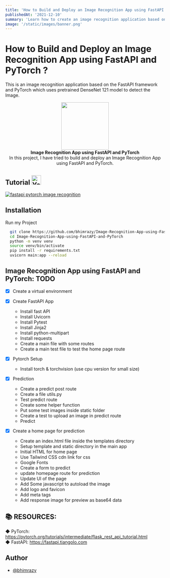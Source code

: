 ```yaml
---
title: 'How to Build and Deploy an Image Recognition App using FastAPI and PyTorch ?'
publishedAt: '2021-12-10'
summary: 'Learn how to create an image recognition application based on the FastAPI framework and PyTorch which uses pretrained DenseNet 121 model to detect the Image.'
image: '/static/images/banner.png'
---
```


# How to Build and Deploy an Image Recognition App using FastAPI and PyTorch ?
This is an image recognition application based on the FastAPI framework and PyTorch which uses pretrained DenseNet 121 model to detect the Image.

<p align="center">
  <img src="https://user-images.githubusercontent.com/46085301/139594375-790141df-482f-4a21-9b19-c0e47f2033f2.png" height="150"/>
  <br/>
  <b>Image Recognition App using FastAPI and PyTorch</b><br/>
In this project, I have tried to build and deploy an Image Recognition App using FastAPI and
PyTorch.
</P>

## Tutorial <img src="https://user-images.githubusercontent.com/46085301/143214249-d6244995-1fdb-4c3f-b721-e65403a89607.gif" alt="Youtube gif" height="30"/>

[![fastapi pytorch image recognition](https://user-images.githubusercontent.com/46085301/143211855-fe73e3b0-fc8c-4aa4-8428-e93cc16d6dfd.png)](https://youtu.be/7Rm5mGhYWVI)

## Installation
Run my Project

```bash
  git clone https://github.com/bhimrazy/Image-Recognition-App-using-FastAPI-and-PyTorch
  cd Image-Recognition-App-using-FastAPI-and-PyTorch
  python -m venv venv
  source venv/bin/activate
  pip install -r requirements.txt
  uvicorn main:app --reload
```
## Image Recognition App using FastAPI and PyTorch: TODO
- [x] Create a virtual environment
- [x] Create FastAPI App
    - Install fast API
    - Install Uvicorn
    - Install Pytest
    - Install Jinja2
    - Install python-multipart
    - Install requests
    - Create a main file with some routes
    - Create a main test file to test the home page route

- [x] Pytorch Setup
    - Install torch & torchvision (use cpu version for small size)

- [x] Prediction 
    - Create a predict post route
    - Create a file utils.py
    - Test predict route
    - Create some helper function
    - Put some test images inside static folder
    - Create a test to upload an image in predict route
    - Predict

- [x] Create a home page for prediction
    - Create an index.html file inside the templates directory
    - Setup template and static directory in the main app
    - Initial HTML for home page
    - Use Tailwind CSS cdn link for css
    - Google Fonts
    - Create a form to predict
    - update homepage route for prediction
    - Update UI of the page
    - Add Some javascript to autoload the image
    - Add logo and favicon
    - Add meta tags
    - Add response image for preview as base64 data

## 📚 RESOURCES:
◆ PyTorch: https://pytorch.org/tutorials/intermediate/flask_rest_api_tutorial.html <br/>
◆ FastAPI: https://fastapi.tiangolo.com

## Author
- [@bhimrazy](https://www.github.com/bhimrazy)